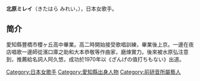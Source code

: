 {{Expand language|ja|time=2017-02-04}}
'''北原ミレイ'''（きたはら みれい，{{bd|1948年|7月18日||}}），日本女歌手。

== 简介 ==
愛知縣豐橋市櫻ヶ丘高中畢業。高二時開始接受歌唱訓練，畢業後上京。一邊在夜店唱歌一邊師從濱口庫之助和大本恭敬等作曲家，磨煉實力。後來被水原弘注意到，推薦給名詞人阿久悠，成功於1970年以《ざんげの值打ちもない》出道。

{{日本人物小作品}}
{{DEFAULTSORT:Kitahara Mirei}}
[[Category:日本女歌手|Category:日本女歌手]]
[[Category:愛知縣出身人物|Category:愛知縣出身人物]]
[[Category:前研音所屬藝人|Category:前研音所屬藝人]]